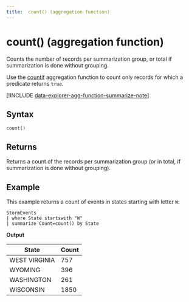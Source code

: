 ```yaml
---
title:  count() (aggregation function)
---
```

# count() (aggregation function)

Counts the number of records per summarization group, or total if summarization is done without grouping.

Use the [countif](countif-aggfunction.md) aggregation function to count only records for which a predicate returns `true`.

[!INCLUDE [data-explorer-agg-function-summarize-note](../../includes/data-explorer-agg-function-summarize-note.md)]

## Syntax

`count()`

## Returns

Returns a count of the records per summarization group (or in total, if summarization is done without grouping).

## Example

This example returns a count of events in states starting with letter `W`:


```kusto
StormEvents
| where State startswith "W"
| summarize Count=count() by State
```

**Output**

|State|Count|
|---|---|
|WEST VIRGINIA|757|
|WYOMING|396|
|WASHINGTON|261|
|WISCONSIN|1850|